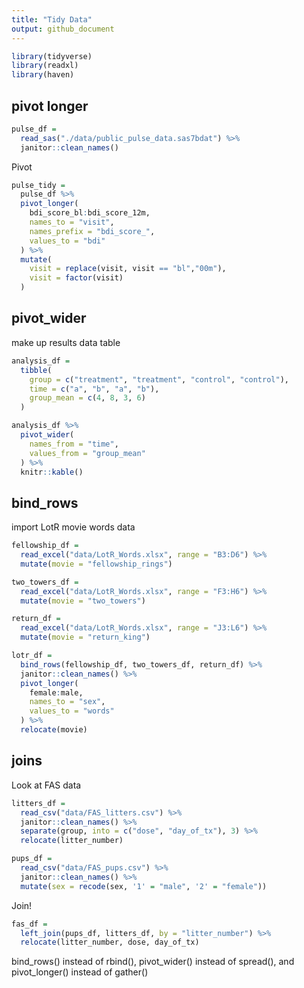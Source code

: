 ```yaml
---
title: "Tidy Data"
output: github_document
---
```



```r
library(tidyverse)
library(readxl)
library(haven)
```

## pivot longer

```r
pulse_df =
  read_sas("./data/public_pulse_data.sas7bdat") %>%
  janitor::clean_names()
```

Pivot

```r
pulse_tidy = 
  pulse_df %>%
  pivot_longer(
    bdi_score_bl:bdi_score_12m,
    names_to = "visit",
    names_prefix = "bdi_score_",
    values_to = "bdi"
  ) %>%
  mutate(
    visit = replace(visit, visit == "bl","00m"),
    visit = factor(visit)
  )
```

## pivot_wider

make up results data table

```r
analysis_df =
  tibble(
    group = c("treatment", "treatment", "control", "control"),
    time = c("a", "b", "a", "b"),
    group_mean = c(4, 8, 3, 6)
  )

analysis_df %>%
  pivot_wider(
    names_from = "time",
    values_from = "group_mean"
  ) %>%
  knitr::kable()
```

## bind_rows

import LotR movie words data

```r
fellowship_df = 
  read_excel("data/LotR_Words.xlsx", range = "B3:D6") %>%
  mutate(movie = "fellowship_rings")

two_towers_df = 
  read_excel("data/LotR_Words.xlsx", range = "F3:H6") %>%
  mutate(movie = "two_towers")

return_df = 
  read_excel("data/LotR_Words.xlsx", range = "J3:L6") %>%
  mutate(movie = "return_king")

lotr_df =
  bind_rows(fellowship_df, two_towers_df, return_df) %>%
  janitor::clean_names() %>%
  pivot_longer(
    female:male,
    names_to = "sex",
    values_to = "words"
  ) %>%
  relocate(movie)
```

## joins

Look at FAS data

```r
litters_df =
  read_csv("data/FAS_litters.csv") %>%
  janitor::clean_names() %>%
  separate(group, into = c("dose", "day_of_tx"), 3) %>%
  relocate(litter_number)

pups_df =
  read_csv("data/FAS_pups.csv") %>%
  janitor::clean_names() %>%
  mutate(sex = recode(sex, '1' = "male", '2' = "female"))
```

Join!

```r
fas_df = 
  left_join(pups_df, litters_df, by = "litter_number") %>%
  relocate(litter_number, dose, day_of_tx)
```

bind_rows() instead of rbind(), pivot_wider() instead of spread(), and pivot_longer() instead of gather()